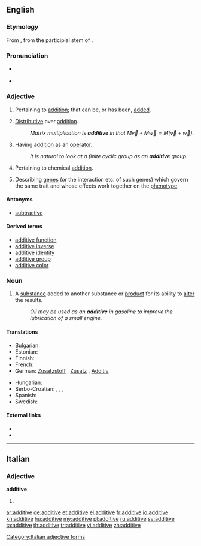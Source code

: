 ==English==

===Etymology===
From {{etyl|LL.}} {{term|additivus}}, from the participial stem of {{etyl|la}} {{term|addere||to add}}.

===Pronunciation===
* {{a|UK}} {{IPA|/ˈadɪtɪv/}}
* {{a|US}} {{IPA|/ˈæɾətɪv/|/ˈæɾəɾɪv/}}

===Adjective===
{{en-adj}}

# {{mathematics}} Pertaining to [[addition]]; that can be, or has been, [[added]].
# {{mathematics|of a [[function]], etc.}} [[distributive#English|Distributive]] over [[addition]].
#: ''Matrix multiplication is '''additive''' in that <math>M\vec v+M\vec w=M(\vec v+\vec w)</math>.''
# {{algebra}} Having [[addition]] as an [[operator]]. 
#: ''It is natural to look at a finite cyclic group as an '''additive''' group.''
# {{chemistry}} Pertaining to chemical [[addition]].
# {{genetics}} Describing [[gene]]s (or the interaction etc. of such genes) which govern the same trait and whose effects work together on the [[phenotype]].

====Antonyms====
* [[subtractive]]

====Derived terms====
* [[additive function]]
* [[additive inverse]]
* [[additive identity]]
* [[additive group]]
* [[additive color]]

===Noun===
{{en-noun}}

# A [[substance]] added to another substance or [[product]] for its ability to [[alter]] the results.
#: ''Oil may be used as an '''additive''' in gasoline to improve the lubrication of a small engine.''

====Translations====
{{trans-top|substance altering another substance}}
* Bulgarian: {{t|bg|добавка}}
* Estonian: {{t|et|lisaaine}}
* Finnish: {{t-|fi|lisäaine}}
* French: {{t+|fr|additif}}
* German: [[Zusatzstoff]] {{m}}, [[Zusatz]] {{m}}, [[Additiv]] {{n}}
{{trans-mid}}
* Hungarian: {{t|hu|adalék}}
* Serbo-Croatian: {{t|sh|aditiv|xs=Serbo-Croatian}}, {{t|sh|dodatak|xs=Serbo-Croatian}}, {{t|sh|primjesa|xs=Serbo-Croatian}}, {{t|sh|pridodatak|xs=Serbo-Croatian}}
* Spanish: {{t|es|aditivo|m}}
* Swedish: {{t|sv|tillsats|c}}
{{trans-bottom}}

====External links====
* {{R:Webster 1913}}
* {{R:Century 1911}}

----

==Italian==

===Adjective===
'''additive''' {{f}}

# {{form of|feminine plural form|additivo|lang=it}}

[[Category:Italian adjective forms]]

[[ar:additive]]
[[de:additive]]
[[et:additive]]
[[el:additive]]
[[fr:additive]]
[[io:additive]]
[[kn:additive]]
[[hu:additive]]
[[my:additive]]
[[pl:additive]]
[[ru:additive]]
[[sv:additive]]
[[ta:additive]]
[[th:additive]]
[[tr:additive]]
[[vi:additive]]
[[zh:additive]]